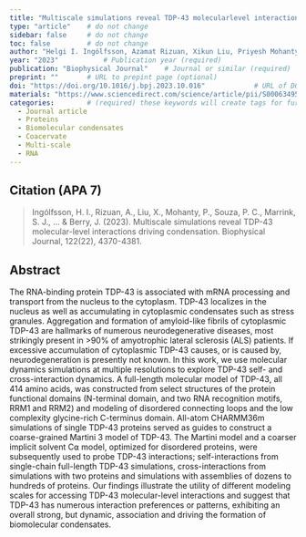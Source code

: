 ```yaml
---
title: "Multiscale simulations reveal TDP-43 molecularlevel interactions driving condensation"          # Paper title (required)
type: "article"    # do not change
sidebar: false     # do not change
toc: false         # do not change
author: "Helgi I. Ingólfsson, Azamat Rizuan, Xikun Liu, Priyesh Mohanty, Paulo C.T. Souza, Siewert J. Marrink, Michael T. Bowers, Jeetain Mittal, Joel Berry"         # Paper authors (required)
year: "2023"           # Publication year (required)
publication: "Biophysical Journal"    # Journal or similar (required)
preprint: ""       # URL to prepint page (optional)  
doi: "https://doi.org/10.1016/j.bpj.2023.10.016"            # URL of DOI (required)  
materials: "https://www.sciencedirect.com/science/article/pii/S0006349523006525#app2"      # URL to suplementary info (optional)
categories:        # (required) these keywords will create tags for further filtering. 
  - Journal article
  - Proteins
  - Biomolecular condensates
  - Coacervate
  - Multi-scale
  - RNA
---
```


<!-- 
The info below is just an example. 

Both fields are required and they have to be replaced with the respective info for each paper. 

Please notice the `> ` symbol before the citation, it gives it additional styling.  
-->

## Citation (APA 7)      

> Ingólfsson, H. I., Rizuan, A., Liu, X., Mohanty, P., Souza, P. C., Marrink, S. J., ... & Berry, J. (2023). Multiscale simulations reveal TDP-43 molecular-level interactions driving condensation. Biophysical Journal, 122(22), 4370-4381.

## Abstract

The RNA-binding protein TDP-43 is associated with mRNA processing and transport from the nucleus to the cytoplasm. TDP-43 localizes in the nucleus as well as accumulating in cytoplasmic condensates such as stress granules. Aggregation and formation of amyloid-like fibrils of cytoplasmic TDP-43 are hallmarks of numerous neurodegenerative diseases, most strikingly present in >90% of amyotrophic lateral sclerosis (ALS) patients. If excessive accumulation of cytoplasmic TDP-43 causes, or is caused by, neurodegeneration is presently not known. In this work, we use molecular dynamics simulations at multiple resolutions to explore TDP-43 self- and cross-interaction dynamics. A full-length molecular model of TDP-43, all 414 amino acids, was constructed from select structures of the protein functional domains (N-terminal domain, and two RNA recognition motifs, RRM1 and RRM2) and modeling of disordered connecting loops and the low complexity glycine-rich C-terminus domain. All-atom CHARMM36m simulations of single TDP-43 proteins served as guides to construct a coarse-grained Martini 3 model of TDP-43. The Martini model and a coarser implicit solvent C⍺ model, optimized for disordered proteins, were subsequently used to probe TDP-43 interactions; self-interactions from single-chain full-length TDP-43 simulations, cross-interactions from simulations with two proteins and simulations with assemblies of dozens to hundreds of proteins. Our findings illustrate the utility of different modeling scales for accessing TDP-43 molecular-level interactions and suggest that TDP-43 has numerous interaction preferences or patterns, exhibiting an overall strong, but dynamic, association and driving the formation of biomolecular condensates.